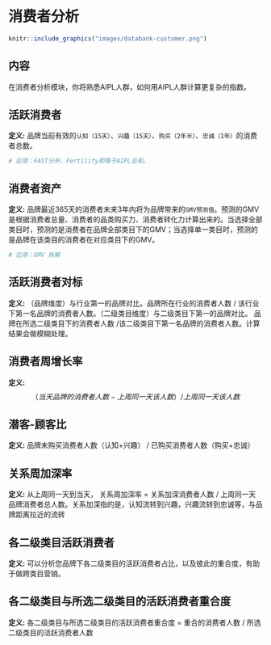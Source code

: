 # 消费者分析 {#customeranalysis}


```r
knitr::include_graphics("images/databank-customer.png")
```

## 内容

在消费者分析模块，你将熟悉AIPL人群，如何用AIPL人群计算更复杂的指数。


## 活跃消费者

 __定义:__ 品牌当前有效的`认知（15天）`、`兴趣（15天）`、`购买（2年半）`、`忠诚（1年）`的消费者总数。


```r

# 应用：FAST分析，Fertility即等于AIPL总和。

```

## 消费者资产

 __定义:__ 品牌最近365天的消费者未来3年内将为品牌带来的`GMV预测值`。预测的GMV是根据消费者总量、消费者的品类购买力、消费者转化力计算出来的。当选择全部类目时，预测的是消费者在品牌全部类目下的GMV；当选择单一类目时，预测的是品牌在该类目的消费者在对应类目下的GMV。


```r

# 应用：GMV 拆解

```

## 活跃消费者对标

 __定义:__ （品牌维度）与行业第一的品牌对比。品牌所在行业的消费者人数 / 该行业下第一名品牌的消费者人数。（二级类目维度）与二级类目下第一的品牌对比。
 品牌在所选二级类目下的消费者人数 /该二级类目下第一名品牌的消费者人数。计算结果会做模糊处理。
 
## 消费者周增长率

 __定义:__ 
$$
（当天品牌的消费者人数-上周同一天该人数）/上周同一天该人数
$$
 
## 潜客-顾客比

 __定义:__ 品牌未购买消费者人数（认知+兴趣） / 已购买消费者人数（购买+忠诚）
 
## 关系周加深率

 __定义:__ 
 从上周同一天到当天，
 关系周加深率 = 关系加深消费者人数 / 上周同一天品牌消费者总人数。关系加深指的是，认知流转到兴趣，兴趣流转到忠诚等，与品牌距离拉近的流转
 
## 各二级类目活跃消费者	

 __定义:__ 可以分析您品牌下各二级类目的活跃消费者占比，以及彼此的重合度，有助于做跨类目营销。
 
## 各二级类目与所选二级类目的活跃消费者重合度	

 __定义:__ 各二级类目与所选二级类目的活跃消费者重合度 = 重合的消费者人数 / 所选二级类目的活跃消费者人数


